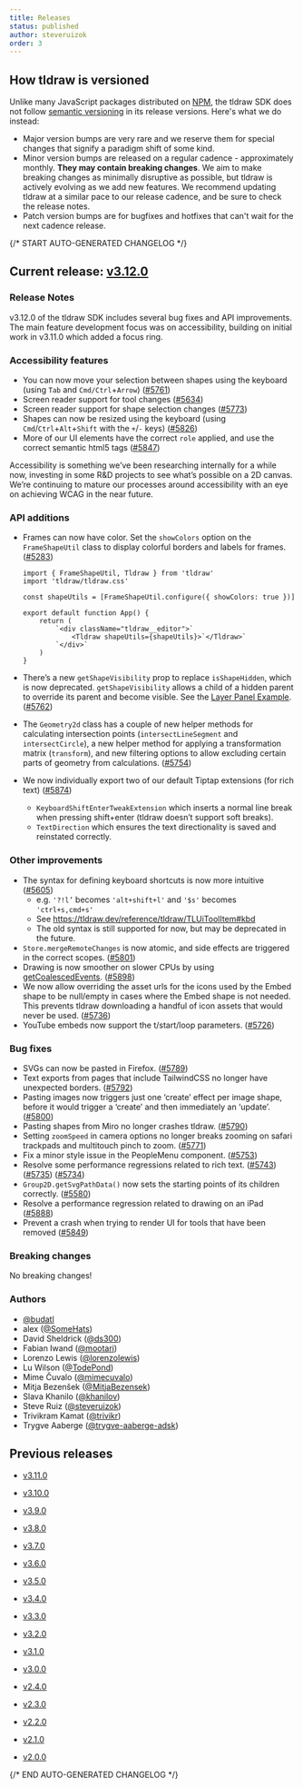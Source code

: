 ```yaml
---
title: Releases
status: published
author: steveruizok
order: 3
---
```


## How tldraw is versioned

Unlike many JavaScript packages distributed on [NPM](https://www.npmjs.com/), the tldraw SDK does not follow [semantic versioning](https://semver.org/) in its release versions. Here's what we do instead:

- Major version bumps are very rare and we reserve them for special changes that signify a paradigm shift of some kind.
- Minor version bumps are released on a regular cadence - approximately monthly. **They may contain breaking changes**. We aim to make breaking changes as minimally disruptive as possible, but tldraw is actively evolving as we add new features. We recommend updating tldraw at a similar pace to our release cadence, and be sure to check the release notes.
- Patch version bumps are for bugfixes and hotfixes that can't wait for the next cadence release.





{/* START AUTO-GENERATED CHANGELOG */}

## Current release: [v3.12.0](/releases/v3.12.0)

### Release Notes
v3.12.0 of the tldraw SDK includes several bug fixes and API improvements. The main feature development focus was on accessibility, building on initial work in v3.11.0 which added a focus ring.

### Accessibility features

- You can now move your selection between shapes using the keyboard (using `Tab` and `Cmd/Ctrl`+`Arrow`) ([#5761](https://github.com/tldraw/tldraw/pull/5761))
- Screen reader support for tool changes ([#5634](https://github.com/tldraw/tldraw/pull/5634))
- Screen reader support for shape selection changes ([#5773](https://github.com/tldraw/tldraw/pull/5773))
- Shapes can now be resized using the keyboard (using `Cmd`/`Ctrl`+`Alt`+`Shift` with the `+`/`-` keys) ([#5826](https://github.com/tldraw/tldraw/pull/5826))
- More of our UI elements have the correct `role` applied, and use the correct semantic html5 tags ([#5847](https://github.com/tldraw/tldraw/pull/5847))

Accessibility is something we’ve been researching internally for a while now, investing in some R&D projects to see what’s possible on a 2D canvas. We’re continuing to mature our processes around accessibility with an eye on achieving WCAG in the near future.

### API additions

- Frames can now have color. Set the `showColors` option on the `FrameShapeUtil` class to display colorful borders and labels for frames. ([#5283](https://github.com/tldraw/tldraw/pull/5283))
    
    ```tsx
    import { FrameShapeUtil, Tldraw } from 'tldraw'
    import 'tldraw/tldraw.css'
    
    const shapeUtils = [FrameShapeUtil.configure({ showColors: true })]
    
    export default function App() {
    	return (
    		`<div className="tldraw__editor">`
    			<Tldraw shapeUtils={shapeUtils}>`</Tldraw>`
    		`</div>`
    	)
    }
    ```
    
- There’s a new `getShapeVisibility` prop to replace `isShapeHidden`, which is now deprecated. `getShapeVisibility` allows a child of a hidden parent to override its parent and become visible. See the [Layer Panel Example](https://tldraw.dev/examples/ui/layer-panel).  ([#5762](https://github.com/tldraw/tldraw/pull/5762))
- The `Geometry2d` class has a couple of new helper methods for calculating intersection points (`intersectLineSegment` and `intersectCircle`), a new helper method for applying a transformation matrix (`transform`), and new filtering options to allow excluding certain parts of geometry from calculations. ([#5754](https://github.com/tldraw/tldraw/pull/5754))
- We now individually export two of our default Tiptap extensions (for rich text) ([#5874](https://github.com/tldraw/tldraw/pull/5874))
    - `KeyboardShiftEnterTweakExtension` which inserts a normal line break when pressing shift+enter (tldraw doesn’t support soft breaks).
    - `TextDirection` which ensures the text directionality is saved and reinstated correctly.

### Other improvements

- The syntax for defining keyboard shortcuts is now more intuitive ([#5605](https://github.com/tldraw/tldraw/pull/5605))
    - e.g. `'?!l’` becomes `'alt+shift+l'` and `'$s'` becomes `'ctrl+s,cmd+s'`
    - See https://tldraw.dev/reference/tldraw/TLUiToolItem#kbd
    - The old syntax is still supported for now, but may be deprecated in the future.
- `Store.mergeRemoteChanges` is now atomic, and side effects are triggered in the correct scopes. ([#5801](https://github.com/tldraw/tldraw/pull/5801))
- Drawing is now smoother on slower CPUs by using [getCoalescedEvents](https://developer.mozilla.org/en-US/docs/Web/API/PointerEvent/getCoalescedEvents). ([#5898](https://github.com/tldraw/tldraw/pull/5898))
- We now allow overriding the asset urls for the icons used by the Embed shape to be null/empty in cases where the Embed shape is not needed. This prevents tldraw downloading a handful of icon assets that would never be used. ([#5736](https://github.com/tldraw/tldraw/pull/5736))
- YouTube embeds now support the t/start/loop parameters. ([#5726](https://github.com/tldraw/tldraw/pull/5726))

### Bug fixes

- SVGs can now be pasted in Firefox. ([#5789](https://github.com/tldraw/tldraw/pull/5789))
- Text exports from pages that include TailwindCSS no longer have unexpected borders. ([#5792](https://github.com/tldraw/tldraw/pull/5792))
- Pasting images now triggers just one ‘create’ effect per image shape, before it would trigger a ‘create’ and then immediately an ‘update’. ([#5800](https://github.com/tldraw/tldraw/pull/5800))
- Pasting shapes from Miro no longer crashes tldraw. ([#5790](https://github.com/tldraw/tldraw/pull/5790))
- Setting `zoomSpeed` in camera options no longer breaks zooming on safari trackpads and multitouch pinch to zoom. ([#5771](https://github.com/tldraw/tldraw/pull/5771))
- Fix a minor style issue in the PeopleMenu component. ([#5753](https://github.com/tldraw/tldraw/pull/5753))
- Resolve some performance regressions related to rich text. ([#5743](https://github.com/tldraw/tldraw/pull/5743)) ([#5735](https://github.com/tldraw/tldraw/pull/5735)) ([#5734](https://github.com/tldraw/tldraw/pull/5734))
- `Group2D.getSvgPathData()` now sets the starting points of its children correctly. ([#5580](https://github.com/tldraw/tldraw/pull/5580))
- Resolve a performance regression related to drawing on an iPad ([#5888](https://github.com/tldraw/tldraw/pull/5888))
- Prevent a crash when trying to render UI for tools that have been removed ([#5849](https://github.com/tldraw/tldraw/pull/5849))

### Breaking changes

No breaking changes!

### Authors

- [@budatl](https://github.com/budatl)
- alex ([@SomeHats](https://github.com/SomeHats))
- David Sheldrick ([@ds300](https://github.com/ds300))
- Fabian Iwand ([@mootari](https://github.com/mootari))
- Lorenzo Lewis ([@lorenzolewis](https://github.com/lorenzolewis))
- Lu Wilson ([@TodePond](https://github.com/TodePond))
- Mime Čuvalo ([@mimecuvalo](https://github.com/mimecuvalo))
- Mitja Bezenšek ([@MitjaBezensek](https://github.com/MitjaBezensek))
- Slava Khanilo ([@khanilov](https://github.com/khanilov))
- Steve Ruiz ([@steveruizok](https://github.com/steveruizok))
- Trivikram Kamat ([@trivikr](https://github.com/trivikr))
- Trygve Aaberge ([@trygve-aaberge-adsk](https://github.com/trygve-aaberge-adsk))
						
## Previous releases

- [v3.11.0](/releases/v3.11.0)

- [v3.10.0](/releases/v3.10.0)

- [v3.9.0](/releases/v3.9.0)

- [v3.8.0](/releases/v3.8.0)

- [v3.7.0](/releases/v3.7.0)

- [v3.6.0](/releases/v3.6.0)

- [v3.5.0](/releases/v3.5.0)

- [v3.4.0](/releases/v3.4.0)

- [v3.3.0](/releases/v3.3.0)

- [v3.2.0](/releases/v3.2.0)

- [v3.1.0](/releases/v3.1.0)

- [v3.0.0](/releases/v3.0.0)

- [v2.4.0](/releases/v2.4.0)

- [v2.3.0](/releases/v2.3.0)

- [v2.2.0](/releases/v2.2.0)

- [v2.1.0](/releases/v2.1.0)

- [v2.0.0](/releases/v2.0.0)

{/* END AUTO-GENERATED CHANGELOG */}




